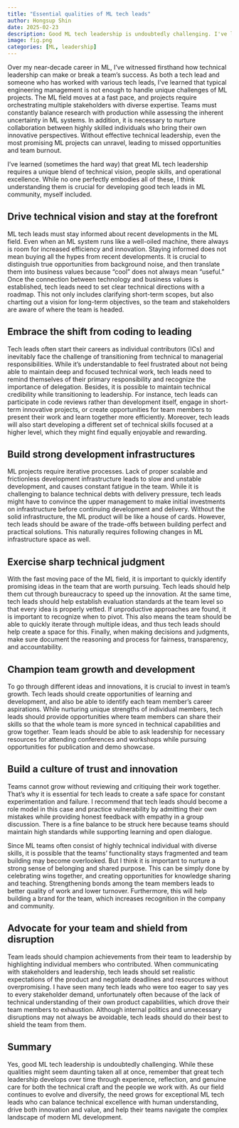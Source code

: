 ```yaml
---
title: "Essential qualities of ML tech leads"
author: Hongsup Shin
date: 2025-02-23
description: Good ML tech leadership is undoubtedly challenging. I've learned (sometimes the hard way) that great ML tech leadership requires a unique blend of technical vision, people skills, and operational excellence. While no one perfectly embodies all of these, I think understanding them is crucial for developing good tech leads in ML community, myself included.
image: fig.png
categories: [ML, leadership]
---
```


Over my near-decade career in ML, I've witnessed firsthand how technical leadership can make or break a team's success. As both a tech lead and someone who has worked with various tech leads, I've learned that typical engineering management is not enough to handle unique challenges of ML projects. The ML field moves at a fast pace, and projects require orchestrating multiple stakeholders with diverse expertise. Teams must constantly balance research with production while assessing the inherent uncertainty in ML systems. In addition, it is necessary to nurture collaboration between highly skilled individuals who bring their own innovative perspectives. Without effective technical leadership, even the most promising ML projects can unravel, leading to missed opportunities and team burnout.

I've learned (sometimes the hard way) that great ML tech leadership requires a unique blend of technical vision, people skills, and operational excellence. While no one perfectly embodies all of these, I think understanding them is crucial for developing good tech leads in ML community, myself included.

## Drive technical vision and stay at the forefront

ML tech leads must stay informed about recent developments in the ML field. Even when an ML system runs like a well-oiled machine, there always is room for increased efficiency and innovation. Staying informed does not mean buying all the hypes from recent developments. It is crucial to distinguish true opportunities from background noise, and then translate them into business values because "cool" does not always mean "useful." Once the connection between technology and business values is established, tech leads need to set clear technical directions with a roadmap. This not only includes clarifying short-term scopes, but also charting out a vision for long-term objectives, so the team and stakeholders are aware of where the team is headed.

## Embrace the shift from coding to leading

Tech leads often start their careers as individual contributors (ICs) and inevitably face the challenge of transitioning from technical to managerial responsibilities. While it's understandable to feel frustrated about not being able to maintain deep and focused technical work, tech leads need to remind themselves of their primary responsibility and recognize the importance of delegation. Besides, it is possible to maintain technical credibility while transitioning to leadership. For instance, tech leads can participate in code reviews rather than development itself, engage in short-term innovative projects, or create opportunities for team members to present their work and learn together more efficiently. Moreover, tech leads will also start developing a different set of technical skills focused at a higher level, which they might find equally enjoyable and rewarding.

## Build strong development infrastructures

ML projects require iterative processes. Lack of proper scalable and frictionless development infrastructure leads to slow and unstable development, and causes constant fatigue in the team. While it is challenging to balance technical debts with delivery pressure, tech leads might have to convince the upper management to make initial investments on infrastructure before continuing development and delivery. Without the solid infrastructure, the ML product will be like a house of cards. However, tech leads should be aware of the trade-offs between building perfect and practical solutions. This naturally requires following changes in ML infrastructure space as well.

## Exercise sharp technical judgment

With the fast moving pace of the ML field, it is important to quickly identify promising ideas in the team that are worth pursuing. Tech leads should help them cut through bureaucracy to speed up the innovation. At the same time, tech leads should help establish evaluation standards at the team level so that every idea is properly vetted. If unproductive approaches are found, it is important to recognize when to pivot. This also means the team should be able to quickly iterate through multiple ideas, and thus tech leads should help create a space for this. Finally, when making decisions and judgments, make sure document the reasoning and process for fairness, transparency, and accountability.

## Champion team growth and development

To go through different ideas and innovations, it is crucial to invest in team's growth. Tech leads should create opportunities of learning and development, and also be able to identify each team member's career aspirations. While nurturing unique strengths of individual members, tech leads should provide opportunities where team members can share their skills so that the whole team is more synced in technical capabilities and grow together. Team leads should be able to ask leadership for necessary resources for attending conferences and workshops while pursuing opportunities for publication and demo showcase.

## Build a culture of trust and innovation

Teams cannot grow without reviewing and critiquing their work together. That's why it is essential for tech leads to create a safe space for constant experimentation and failure. I recommend that tech leads should become a role model in this case and practice vulnerability by admitting their own mistakes while providing honest feedback with empathy in a group discussion. There is a fine balance to be struck here because teams should maintain high standards while supporting learning and open dialogue.

Since ML teams often consist of highly technical individual with diverse skills, it is possible that the teams' functionality stays fragmented and team building may become overlooked. But I think it is important to nurture a strong sense of belonging and shared purpose. This can be simply done by celebrating wins together, and creating opportunities for knowledge sharing and teaching. Strengthening bonds among the team members leads to better quality of work and lower turnover. Furthermore, this will help building a brand for the team, which increases recognition in the company and community.

## Advocate for your team and shield from disruption

Team leads should champion achievements from their team to leadership by highlighting individual members who contributed. When communicating with stakeholders and leadership, tech leads should set realistic expectations of the product and negotiate deadlines and resources without overpromising. I have seen many tech leads who were too eager to say yes to every stakeholder demand, unfortunately often because of the lack of technical understanding of their own product capabilities, which drove their team members to exhaustion. Although internal politics and unnecessary disruptions may not always be avoidable, tech leads should do their best to shield the team from them.

## Summary

Yes, good ML tech leadership is undoubtedly challenging. While these qualities might seem daunting taken all at once, remember that great tech leadership develops over time through experience, reflection, and genuine care for both the technical craft and the people we work with. As our field continues to evolve and diversify, the need grows for exceptional ML tech leads who can balance technical excellence with human understanding, drive both innovation and value, and help their teams navigate the complex landscape of modern ML development.